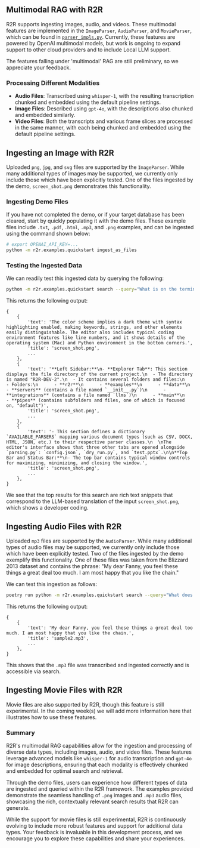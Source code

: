 
## Multimodal RAG with R2R

R2R supports ingesting images, audio, and videos. These multimodal features are implemented in the `ImageParser`, `AudioParser`, and `MovieParser`, which can be found in [`parser_impls.py`](https://github.com/SciPhi-AI/R2R/blob/main/r2r/core/parsers/parser_impls.py). Currently, these features are powered by OpenAI multimodal models, but work is ongoing to expand support to other cloud providers and to include Local LLM support.

<Callout>
The features falling under 'multimodal' RAG are still preliminary, so we appreciate your feedback.
</Callout>

### Processing Different Modalities

- **Audio Files**: Transcribed using `whisper-1`, with the resulting transcription chunked and embedded using the default pipeline settings.
- **Image Files**: Described using `gpt-4o`, with the descriptions also chunked and embedded similarly.
- **Video Files**: Both the transcripts and various frame slices are processed in the same manner, with each being chunked and embedded using the default pipeline settings.

## Ingesting an Image with R2R

Uploaded `png`, `jpg`, and `svg` files are supported by the `ImageParser`. While many additional types of images may be supported, we currently only include those which have been explicitly tested. One of the files ingested by the demo, `screen_shot.png` demonstrates this functionality.

### Ingesting Demo Files

If you have not completed the demo, or if your target database has been cleared, start by quickly populating it with the demo files. These example files include `.txt`, `.pdf`, `.html`, `.mp3`, and `.png` examples, and can be ingested using the command shown below:

```bash filename="bash" copy
# export OPENAI_API_KEY=...
python -m r2r.examples.quickstart ingest_as_files
```

### Testing the Ingested Data

We can readily test this ingested data by querying the following:

```bash filename="bash" copy
python -m r2r.examples.quickstart search --query="What is on the terminal?"
```

This returns the following output:

```plaintext
{
    {
        'text': 'The color scheme implies a dark theme with syntax highlighting enabled, making keywords, strings, and other elements easily distinguishable. The editor also includes typical coding environment features like line numbers, and it shows details of the operating system (Mac) and Python environment in the bottom corners.', 
        'title': 'screen_shot.png', 
        ...
    },
    {
        'text': '**Left Sidebar:**\n- **Explorer Tab**: This section displays the file directory of the current project.\n  - The directory is named "R2R-DEV-2".\n  - It contains several folders and files:\n    - Folders:\n      - **r2r**\n      - **examples**\n      - **data**\n      - **servers** (contains a file named `__init__.py`)\n      - **integrations** (contains a file named `llms`)\n      - **main**\n        - **pipes** (contains subfolders and files, one of which is focused on, "default")', 
        'title': 'screen_shot.png', 
        ...
    },
    {
        'text': '- This section defines a dictionary `AVAILABLE_PARSERS` mapping various document types (such as CSV, DOCX, HTML, JSON, etc.) to their respective parser classes.\n  \nThe editor's interface shows that three other tabs are opened alongside `parsing.py`: `config.json`, `dry_run.py`, and `test.pptx`.\n\n**Top Bar and Status Bar:**\n- The top bar contains typical window controls for maximizing, minimizing, and closing the window.', 
        'title': 'screen_shot.png', 
        ...
    },
}
```

We see that the top results for this search are rich text snippets that correspond to the LLM-based translation of the input `screen_shot.png`, which shows a developer coding.

## Ingesting Audio Files with R2R

Uploaded `mp3` files are supported by the `AudioParser`. While many additional types of audio files may be supported, we currently only include those which have been explicitly tested. Two of the files ingested by the demo exemplify this functionality. One of these files was taken from the Blizzard 2013 dataset and contains the phrase: "My dear Fanny, you feel these things a great deal too much. I am most happy that you like the chain."

We can test this ingestion as follows:

```bash filename="bash" copy
poetry run python -m r2r.examples.quickstart search --query="What does Fanny like?"
```

This returns the following output:

```plaintext
{
    {
        'text': 'My dear Fanny, you feel these things a great deal too much. I am most happy that you like the chain.', 
        'title': 'sample2.mp3', 
        ...
    },
}
```

This shows that the `.mp3` file was transcribed and ingested correctly and is accessible via search.


## Ingesting Movie Files with R2R

Movie files are also supported by R2R, though this feature is still experimental. In the coming week(s) we will add more information here that illustrates how to use these features.


### Summary

R2R's multimodal RAG capabilities allow for the ingestion and processing of diverse data types, including images, audio, and video files. These features leverage advanced models like `whisper-1` for audio transcription and `gpt-4o` for image descriptions, ensuring that each modality is effectively chunked and embedded for optimal search and retrieval.

Through the demo files, users can experience how different types of data are ingested and queried within the R2R framework. The examples provided demonstrate the seamless handling of `.png` images and `.mp3` audio files, showcasing the rich, contextually relevant search results that R2R can generate.

While the support for movie files is still experimental, R2R is continuously evolving to include more robust features and support for additional data types. Your feedback is invaluable in this development process, and we encourage you to explore these capabilities and share your experiences.


